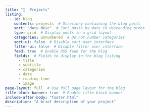 ```yaml
---
title: "🎯  Projects"
listing:
  - id: blog
    contents: projects  # Directory containing the blog posts
    sort: "date desc"  # Sort posts by date in descending order
    type: grid  # Display posts in a grid layout
    categories: unnumbered  # Do not number categories
    sort-ui: false  # Disable sort user interface
    filter-ui: false  # Disable filter user interface
    feed: true  # Enable RSS feed for the blog
    fields:  # Fields to display in the blog listing
      - title
      - subtitle
      - categories
      - date
      - reading-time
      - image
page-layout: full  # Use full page layout for the blog
title-block-banner: true  # Enable title block banner
include-after-body: "footer.html"
description: "A brief description of your project"
---
```

